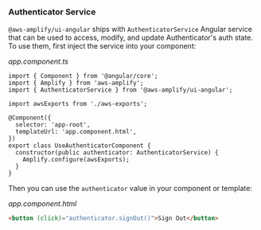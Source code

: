 ### Authenticator Service

`@aws-amplify/ui-angular` ships with `AuthenticatorService` Angular service that can be used to access, modify, and update Authenticator's auth state. To use them, first inject the service into your component:

_app.component.ts_

```ts{3,12}
import { Component } from '@angular/core';
import { Amplify } from 'aws-amplify';
import { AuthenticatorService } from '@aws-amplify/ui-angular';

import awsExports from './aws-exports';

@Component({
  selector: 'app-root',
  templateUrl: 'app.component.html',
})
export class UseAuthenticatorComponent {
  constructor(public authenticator: AuthenticatorService) {
    Amplify.configure(awsExports);
  }
}

```

Then you can use the `authenticator` value in your component or template:

_app.component.html_

```html
<button (click)="authenticator.signOut()">Sign Out</button>
```
